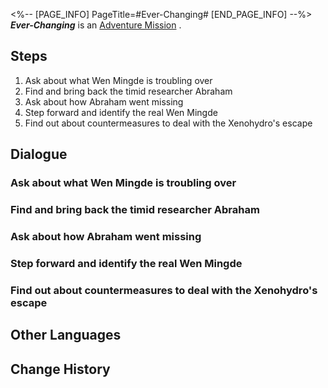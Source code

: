 <%-- [PAGE_INFO]
PageTitle=#Ever-Changing#
[END_PAGE_INFO] --%>
{{Stub|Dialogue, characters, and location(s)}}
{{Mission Infobox
|id            = 2000102
|title         = 
|image         = Mission Ever-Changing.png
|type          = Adventure
|event_name    = 
|chapter       = 
|requirements  = [[Adventure Mission]] ''[[Ever-Changing]]'' completed
|summary       = <!--official mission summary from Fate's Atlas-->
|characters    = <!--characters that appear in this mission-->
|startLocation = <!--location as it intially appears on the mission screen-->
|world         = <!--i.e. Penacony-->
|area          = <!--i.e. A Child's Dream-->
|prev          = 
|next          = 
|exp           = 250
|credits       = 10000
|stellarJade   = 
|other         = {{Card List|Hertareum*50; Sparse Aether*8|delim=;}}
}}
'''''Ever-Changing''''' is an [[Adventure Mission]]<!--in [world]-->.

==Steps==
# Ask about what Wen Mingde is troubling over
# Find and bring back the timid researcher Abraham
# Ask about how Abraham went missing
# Step forward and identify the real Wen Mingde
# Find out about countermeasures to deal with the Xenohydro's escape

<!--
==Gameplay Notes==

--><!--
==Trial Character==

-->
==Dialogue==
{{Stub Dialogue}}
{{Dialogue Start}}
:{{tx}}
{{Dialogue End}}

===Ask about what Wen Mingde is troubling over===
{{Mission Description|type=adventure|location=<!--to be added-->|update|Wen Mingde, the leader of the Curio Collection Squad, is troubling over a runaway Curio &mdash; the Xenohydro. He has a mission that requires the help of a junior assistant like you. He needs you to bring back the missing researcher, Abraham.}}
{{Dialogue Start}}
:{{tx}}
{{Dialogue End}}

===Find and bring back the timid researcher Abraham===
{{Mission Description|type=adventure|location=<!--to be added-->|update|The monsters are roaming in the cabin, and Abraham's life is at stake. His safety is the most urgent matter at the moment. Ask him about the details after the crisis has been averted.}}
{{Dialogue Start}}
:{{tx}}
{{Dialogue End}}

===Ask about how Abraham went missing===
{{Mission Description|type=adventure|location=<!--to be added-->|update|The monsters are roaming in the cabin, and Abraham's life is at stake. His safety is the most urgent matter at the moment. Ask him about the details after the crisis has been averted.}}
{{Dialogue Start}}
:{{tx}}
{{Dialogue End}}

===Step forward and identify the real Wen Mingde===
{{Mission Description|type=adventure|location=<!--to be added-->|update|This is a great play where identifying the real Wen Mingde is the main focal point. You were the one that has been cooperating with Wen Mingde and now you've become the key to solving this mystery.}}
{{Dialogue Start}}
:{{tx}}
{{Dialogue End}}

===Find out about countermeasures to deal with the Xenohydro's escape===
{{Mission Description|type=adventure|location=<!--to be added-->|update|The Xenohydro escapes once again after the entire ruckus.<br />Maybe you'll run into it again somewhere unexpectedly in the future...}}
{{Dialogue Start}}
:{{tx}}
{{Dialogue End}}

==Other Languages==
{{Other Languages
|en   = Ever-Changing
|zhs  = 千面变相
|zht  = 千面變相
|ja   = 千面万相
|ko   = 천태만상
|es   = Cambio constante
|fr   = Changement éternel
|ru   = Постоянно меняющееся нечто
|th   = ปลอมตัวพันหน้า
|vi   = Trăm Ngàn Diện Mạo
|de   = Ständige Wechsel
|id   = Perubahan Seribu Wajah
|pt   = Em Constante Mudança
}}

==Change History==
{{Change History|1.0}}
